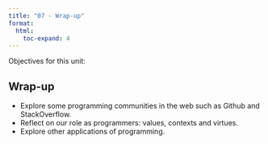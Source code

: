 ---
title: "07 - Wrap-up"
format:
  html:
    toc-expand: 4
---

Objectives for this unit:

## Wrap-up
-   Explore some programming communities in the web such as Github and StackOverflow.
-   Reflect on our role as programmers: values, contexts and virtues.
-   Explore other applications of programming.

